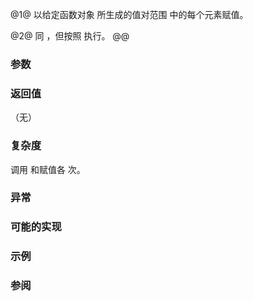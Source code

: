 {{cpp/title|generate}}
{{cpp/algorithm/navbar}}
{{dcl begin}}
{{dcl header|algorithm}}
{{dcl|num=1|notes={{mark constexpr since c++20}}|
template&lt; class ForwardIt, class Generator &gt;
void generate( ForwardIt first, ForwardIt last, Generator g );
}}
{{dcl|num=2|since=c++17|
template&lt; class ExecutionPolicy, class ForwardIt, class Generator &gt;
void generate( ExecutionPolicy&amp;&amp; policy,
               ForwardIt first, ForwardIt last, Generator g );
}}
{{dcl end}}

@1@ 以给定函数对象 {{c|g}} 所生成的值对范围 {{range|first|last}} 中的每个元素赋值。

@2@ 同 {{v|1}}，但按照 {{c|policy}} 执行。
@@ {{cpp/algorithm/parallel overload precondition}}

===参数===
{{par begin}}
{{par range|3=要生成的}}
{{par exec pol}}
{{par gen|g|rp=ForwardIt}}
{{par hreq}}
{{par req named|ForwardIt|ForwardIterator}}
{{par end}}

===返回值===
（无）

===复杂度===
调用 {{c|g()}} 和赋值各 {{c|std::distance(first, last)}} 次。

===异常===
{{cpp/algorithm/parallel exceptions reporting behavior|singular=yes}}

===可能的实现===
{{eq fun|1=
template&lt;class ForwardIt, class Generator&gt;
constexpr //&lt; C++20 起
void generate(ForwardIt first, ForwardIt last, Generator g)
{
    for (; first != last; ++first)
        *first = g();
}
}}

===示例===
{{example
|code=
#include &lt;algorithm&gt;
#include &lt;iostream&gt;
#include &lt;vector&gt;

void println(std::string_view fmt, const auto&amp; v)
{
    for (std::cout &lt;&lt; fmt; const auto&amp; e : v)
        std::cout &lt;&lt; e &lt;&lt; ' ';
    std::cout &lt;&lt; '\n';
};


int f()
{ 
    static int i;
    return ++i;
}

int main()
{
    std::vector&lt;int&gt; v(5);
    
    std::generate(v.begin(), v.end(), f);
    println("v: ", v);
    
    // 以来自 lambda 函数的默认值 0,1,2,3,4 初始化
    // 等价于 std::iota(v.begin(), v.end(), 0);
    std::generate(v.begin(), v.end(), [n = 0] () mutable { return n++; });
    println("v: ", v);
}
|output=
v: 1 2 3 4 5
v: 0 1 2 3 4
}}

===参阅===
{{dsc begin}}
{{dsc inc|cpp/algorithm/dsc fill}}
{{dsc inc|cpp/algorithm/dsc generate_n}}
{{dsc inc|cpp/algorithm/dsc iota}}
{{dsc inc|cpp/algorithm/ranges/dsc generate}}
{{dsc end}}

{{langlinks|de|en|es|fr|it|ja|pt|ru}}